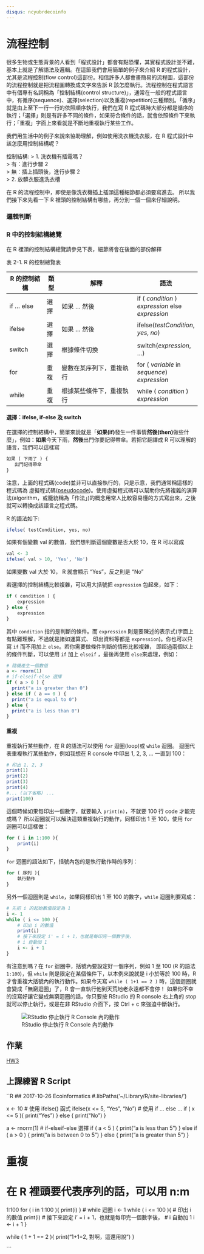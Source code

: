 ```yaml
---
disqus: ncyubrdecoinfo
---
```


# 流程控制

很多生物或生態背景的人看到「程式設計」都會有點恐懼，其實程式設計並不難，基本上就是了解語法及邏輯。在這節我們會用簡單的例子來介紹 R 的程式設計，尤其是流程控制(flow control)這部份。相信許多人都會畫簡易的流程圖，這部份的流程控制就是把流程圖轉換成文字來告訴 R 該怎麼執行。流程控制在程式語言中有個專有名詞稱為「控制結構(control structure)」，通常在一般的程式語言中，有循序(sequence)、選擇(selection)以及重複(repetition)三種類別。「循序」就是由上至下一行一行的依照順序執行，我們在寫 R 程式碼時大部分都是循序的執行；「選擇」則是有許多不同的條件，如果符合條件的話，就會依照條件下來執行；「重複」字面上來看就是不斷地重複執行某些工作。

我們用生活中的例子來說來協助理解，例如使用洗衣機洗衣服，在 R 程式設計中該怎麼用控制結構呢？

控制結構:
> 1. 洗衣機有插電嗎？<br/>
>    有：進行步驟 2 <br/>
>    無：插上插頭後，進行步驟 2 <br/>
> 2. 放髒衣服進洗衣槽

在 R 的流程控制中，即使是像洗衣機插上插頭這種細節都必須要寫進去。
所以我們接下來先看一下 R 裡頭的控制結構有哪些，再分別一個一個來仔細說明。

### 邏輯判斷


### R 中的控制結構總覽

在 R 裡頭的控制結構總覽請參見下表，細節將會在後面的部份解釋

表 2-1. R 的控制總覽表

| R 的控制結構 | 類型  |  解釋                      | 語法          |
| ------------ | ----- | -------------------------- | ------------- |
| if ... else  | 選擇  | 如果 ... 然後              | if ( _condition_ ) _expression_ else _expression_|
| ifelse       | 選擇  | 如果 ... 然後              | ifelse(_testCondition_, _yes_, _no_) |
| switch       | 選擇  | 根據條件切換               | switch(_expression_, ...) |
| for          | 重複  | 變數在某序列下，重複執行   | for ( _variable_ in _sequence_) _expression_ |
| while        | 重複  | 根據某些條件下，重複執行   | while ( _condition_ ) _expression_ |


#### 選擇：ifelse, if-else 及 switch

在選擇的控制結構中，簡單來說就是「**如果(if)**發生一件事情**然後(then)**做些什麼」，例如：**如果**今天下雨，**然後**出門你要記得帶傘。若把它翻譯成 R 可以理解的語言，我們可以這樣寫

```.r
如果 ( 下雨了 ) {
   出門記得帶傘
}
```

注意，上面的程式碼(code)並非可以直接執行的，只是示意，我們通常稱這樣的程式碼為 虛擬程式碼([pseudocode](https://en.wikipedia.org/wiki/Pseudocode))。使用虛擬程式碼可以幫助你先將複雜的演算法(algorithm，或籠統稱為「作法」)的概念用常人比較容易懂的方式寫出來，之後就可以轉換成該語言之程式碼。

R 的語法如下:

```.r
ifelse( testCondition, yes, no)

```
如果有個變數 val 的數值，我們想判斷這個變數是否大於 10，在 R 可以寫成
```r
val <- 3
ifelse( val > 10, 'Yes', 'No')
```
如果變數 val 大於 10， R 就會顯示 "Yes"，反之則是 "No"

若選擇的控制結構比較複雜，可以用大括號把 ``expression`` 包起來，如下：

```.r
if ( condition ) {
    expression
} else {
    expression
}
```

其中 ``condition`` 指的是判斷的條件。而 ``expression`` 則是要陳述的表示式(字面上有點難理解，不過就是諸如運算式、
印出資料等都是 ``expression``)。你也可以只寫 ``if`` 而不用加上 ``else``。若你需要做條件判斷的情形比較複雜，
即超過兩個以上的條件判斷，可以使用 ``if`` 加上 ``elseif`` ，最後再使用 ``else``來處理，例如：

```r
# 隨機產生一個數值
a <- rnorm(1)
# if-elseif-else 選擇
if ( a > 0 ) {
  print("a is greater than 0")
} else if ( a == 0 ) {
  print("a is equal to 0")
} else {
  print("a is less than 0")
}
```

#### 重複

重複執行某些動作，在 R 的語法可以使用 ``for`` 迴圈(loop)或 ``while`` 迴圈。
迴圈代表重複執行某些動作，例如我想在 R console 中印出 1, 2, 3, ... 一直到 100：

```r
# 印出 1, 2, 3
print(1)
print(2)
print(3)
print(4)
#... (以下省略) ...
print(100)
```

這個時候如果每印出一個數字，就要輸入 ``print(n)``，不就要 100 行 code 才能完成嗎？
所以迴圈就可以解決這類重複執行的動作，同樣印出 1 至 100，使用 ``for`` 迴圈可以這樣做：

```r
for ( i in 1:100 ){
    print(i)
}
```

``for`` 迴圈的語法如下，括號內包的是執行動作時的序列：

```.r
for ( 序列 ){
    執行動作
}
```

另外一個迴圈則是 ``while``，如果同樣印出 1 至 100 的數字，``while`` 
迴圈則要寫成：

```r
# 先把 i 的起始數值設定為 1
i <- 1
while ( i <= 100 ){
    # 印出 i 的數值
    print(i)
    # 接下來設定 i' = i + 1，也就是每印完一個數字後，
    # i 自動加 1
    i <- i + 1
}
```

有注意到嗎？在 ``for`` 迴圈中，括號內要設定好一個序列，例如 1 至 100 (R 的語法 ``1:100``)，但 ``while`` 則是限定在某個條件下，以本例來說就是 i 小於等於 100 時，R 才會重複大括號內的執行動作。如果今天寫 ``while ( 1+1 == 2 )`` 時，這個迴圈就會變成「無窮迴圈」了，R 會一直執行他到天荒地老永遠都不會停！
如果你不幸的沒寫好讓它變成無窮迴圈的話，你只要按 RStudio 的 R console 右上角的 stop 就可以停止執行，或是在非 RStudio 介面下，按 Ctrl + c 來強迫中斷執行。

![RStudio 停止執行 R Console 內的動作](https://i.imgur.com/lkiqotW.png)


## 作業

[HW3](/09iWCsbsS9uDxObzwvXMNA)


## 上課練習 R Script

``R
## 2017-10-26 Ecoinformatics
#.libPaths('~/Library/R/site-libraries/')

x <- 10
# 使用 ifelse() 函式
ifelse(x <= 5, "Yes", "No")
# 使用 if ... else ...
if ( x <= 5 ){
  print("Yes")
} else {
  print("No")
}

a <-  rnorm(1)
# if-elseif-else 選擇
if ( a < 5 ) {
  print("a is less than 5")
} else if ( a > 0 ) {
  print("a is between 0 to 5")
} else {
  print("a is greater than 5")
}

# 重複
# 在 R 裡頭要代表序列的話，可以用 n:m
1:100
for ( i in 1:100 ){
  print(i)
}
# while 迴圈
i <- 1
while ( i <= 100 ){
  # 印出 i 的數值
  print(i)
  # 接下來設定 i' = i + 1，也就是每印完一個數字後，
  # i 自動加 1
  i <- i + 1
}

while ( 1 + 1 == 2 ){
  print("1+1=2, 對啊，這還用說")
}

```
